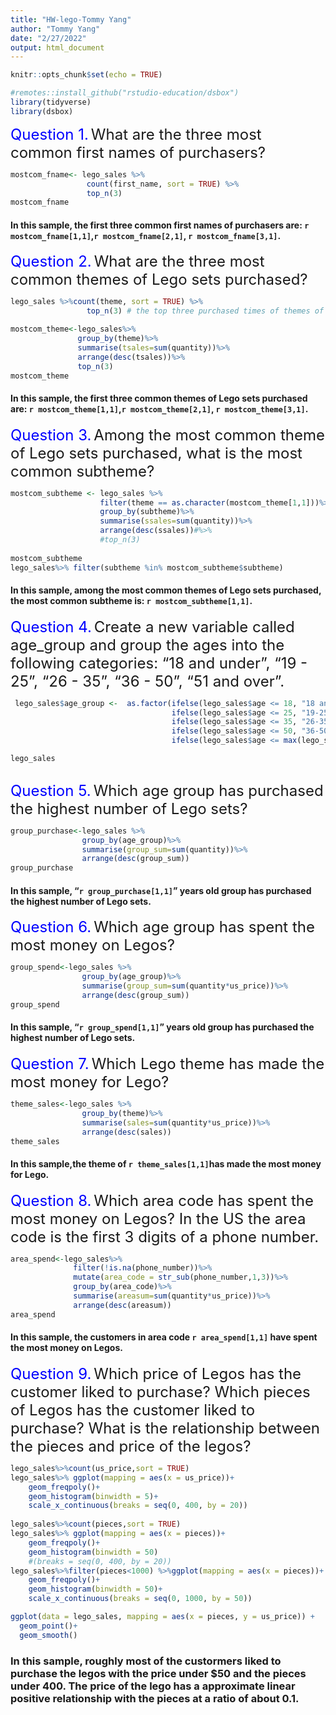 ```yaml
---
title: "HW-lego-Tommy Yang"
author: "Tommy Yang"
date: "2/27/2022"
output: html_document
---
```


```r
knitr::opts_chunk$set(echo = TRUE)
```

```r
#remotes::install_github("rstudio-education/dsbox")
library(tidyverse)
library(dsbox)
```

<font size="5" color = "blue"> Question 1.</font> 
<font size = "5">What are the three most common first names of purchasers?</font>
```r
mostcom_fname<- lego_sales %>%
                 count(first_name, sort = TRUE) %>%
                 top_n(3)
mostcom_fname
```
#### In this sample, the first three common first names of purchasers are: `r mostcom_fname[1,1]`,`r mostcom_fname[2,1]`, `r mostcom_fname[3,1]`.



<font size="5" color = "blue"> Question 2.</font> 
<font size = "5">What are the three most common themes of Lego sets purchased?</font>

```r
lego_sales %>%count(theme, sort = TRUE) %>%
                 top_n(3) # the top three purchased times of themes of Lego sets.

mostcom_theme<-lego_sales%>%
               group_by(theme)%>%
               summarise(tsales=sum(quantity))%>%
               arrange(desc(tsales))%>%
               top_n(3)
mostcom_theme


```
#### In this sample, the first three common themes of Lego sets purchased are: `r mostcom_theme[1,1]`,`r mostcom_theme[2,1]`, `r mostcom_theme[3,1]`.



<font size="5" color = "blue"> Question 3.</font> 
<font size = "5">Among the most common theme of Lego sets purchased, what is the most common subtheme?</font>

```r

mostcom_subtheme <- lego_sales %>%
                    filter(theme == as.character(mostcom_theme[1,1]))%>%
                    group_by(subtheme)%>%
                    summarise(ssales=sum(quantity))%>%
                    arrange(desc(ssales))#%>%
                    #top_n(3)
                    
mostcom_subtheme
lego_sales%>% filter(subtheme %in% mostcom_subtheme$subtheme)
```
#### In this sample, among the most common themes of Lego sets purchased, the most common subtheme is: `r mostcom_subtheme[1,1]`.


<font size="5" color = "blue"> Question 4.</font> 
<font size = "5">Create a new variable called age_group and group the ages into the following categories: “18 and under”, “19 - 25”, “26 - 35”, “36 - 50”, “51 and over”.</font>

```r

 lego_sales$age_group <-  as.factor(ifelse(lego_sales$age <= 18, "18 and under",
                                    ifelse(lego_sales$age <= 25, "19-25",
                                    ifelse(lego_sales$age <= 35, "26-35",
                                    ifelse(lego_sales$age <= 50, "36-50",
                                    ifelse(lego_sales$age <= max(lego_sales$age),  "51 and over"))))))

lego_sales
  
```

<font size="5" color = "blue"> Question 5.</font> 
<font size = "5">Which age group has purchased the highest number of Lego sets?</font>

```r
group_purchase<-lego_sales %>% 
                group_by(age_group)%>%
                summarise(group_sum=sum(quantity))%>%
                arrange(desc(group_sum))
group_purchase


```

#### In this sample, "`r group_purchase[1,1]`" years old group has purchased the highest number of Lego sets.



<font size="5" color = "blue"> Question 6.</font> 
<font size = "5">Which age group has spent the most money on Legos?</font>

```r
group_spend<-lego_sales %>% 
                group_by(age_group)%>%
                summarise(group_sum=sum(quantity*us_price))%>%
                arrange(desc(group_sum))
group_spend

```

#### In this sample, "`r group_spend[1,1]`" years old group has purchased the highest number of Lego sets.



<font size="5" color = "blue"> Question 7.</font> 
<font size = "5">Which Lego theme has made the most money for Lego?</font>

```r
theme_sales<-lego_sales %>% 
                group_by(theme)%>%
                summarise(sales=sum(quantity*us_price))%>%
                arrange(desc(sales))
theme_sales

```
#### In this sample,the theme of `r theme_sales[1,1]`has made the most money for Lego.



<font size="5" color = "blue"> Question 8.</font> 
<font size = "5">Which area code has spent the most money on Legos? In the US the area code is the first 3 digits of a phone number.</font>

```r
area_spend<-lego_sales%>% 
              filter(!is.na(phone_number))%>%
              mutate(area_code = str_sub(phone_number,1,3))%>%
              group_by(area_code)%>%
              summarise(areasum=sum(quantity*us_price))%>%
              arrange(desc(areasum))
area_spend
```
#### In this sample, the customers in area code `r area_spend[1,1]` have spent the most money on Legos.

<font size="5" color = "blue"> Question 9.</font> 
<font size = "5">Which price of Legos has the customer liked to purchase? Which pieces of Legos has the customer liked to purchase? What is the relationship between the pieces and price of the legos? </font>

```r
lego_sales%>%count(us_price,sort = TRUE)
lego_sales%>% ggplot(mapping = aes(x = us_price))+
    geom_freqpoly()+
    geom_histogram(binwidth = 5)+
    scale_x_continuous(breaks = seq(0, 400, by = 20))
   
lego_sales%>%count(pieces,sort = TRUE)
lego_sales%>% ggplot(mapping = aes(x = pieces))+
    geom_freqpoly()+
    geom_histogram(binwidth = 50)
    #(breaks = seq(0, 400, by = 20))
lego_sales%>%filter(pieces<1000) %>%ggplot(mapping = aes(x = pieces))+
    geom_freqpoly()+
    geom_histogram(binwidth = 50)+
    scale_x_continuous(breaks = seq(0, 1000, by = 50))

ggplot(data = lego_sales, mapping = aes(x = pieces, y = us_price)) + 
  geom_point()+
  geom_smooth()
```

### In this sample, roughly most of the custormers liked to purchase the legos with the price under $50 and the pieces under 400. The price of the lego has a approximate linear positive relationship with the pieces at a ratio of about 0.1.
